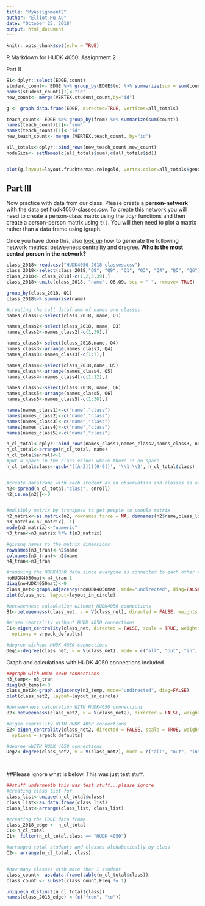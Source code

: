 ```yaml
---
title: "MyAssignment2"
author: "Elliot Hu-Au"
date: "October 25, 2018"
output: html_document
---
```


```r
knitr::opts_chunk$set(echo = TRUE)
```

R Markdown for HUDK 4050: Assignment 2

Part II
```r


E1<-dplyr::select(EDGE,count)
student_count<- EDGE %>% group_by(EDGE$to) %>% summarize(sum = sum(count))
names(student_count)[1]<-"id"
new_count<- merge(VERTEX,student_count,by="id")

g <- graph.data.frame(EDGE, directed=TRUE, vertices=all_totals)

teach_count<- EDGE %>% group_by(from) %>% summarize(sum(count))
names(teach_count)[2]<-"sum"
names(teach_count)[1]<-"id"
new_teach_count<- merge (VERTEX,teach_count, by="id")

all_totals<-dplyr::bind_rows(new_teach_count,new_count)
nodeSize<- setNames(c(all_totals$sum),c(all_totals$id))


plot(g,layout=layout.fruchterman.reingold, vertex.color=all_totals$gender, edge.width=EDGE$count, vertex.size=all_totals$sum*3)
```

## Part III

Now practice with data from our class. Please create a **person-network** with the data set hudk4050-classes.csv. To create this network you will need to create a person-class matrix using the tidyr functions and then create a person-person matrix using `t()`. You will then need to plot a matrix rather than a data frame using igraph.

Once you have done this, also [look up](http://igraph.org/r/) how to generate the following network metrics: betweeness centrality and dregree. **Who is the most central person in the network?**


```r

class_2018<-read.csv("HUDK4050-2018-classes.csv")
class_2018<-select(class_2018,"Q8", "Q9", "Q1", "Q3", "Q4", "Q5", "Q6")
class_2018<- class_2018[-c(1,2,3,39),]
class_2018<-unite(class_2018, "name", Q8,Q9, sep = " ", remove= TRUE)

group_by(class_2018, Q1)
class_2018%>% summarise(name)

#creating the tall dataframe of names and classes
names_class1<-select(class_2018, name, Q1)

names_class2<-select(class_2018, name, Q3)
names_class2<-names_class2[-c(1,39),]

names_class3<-select(class_2018,name, Q4)
names_class3<-arrange(names_class3, Q4)
names_class3<-names_class3[-c(1:7),]

names_class4<-select(class_2018,name, Q5)
names_class4<-arrange(names_class4, Q5)
names_class4<-names_class4[-c(1:12),]

names_class5<-select(class_2018, name, Q6)
names_class5<-arrange(names_class5, Q6)
names_class5<-names_class5[-c(1:30),]

names(names_class1)<-c("name","class")
names(names_class2)<-c("name","class")
names(names_class3)<-c("name","class")
names(names_class4)<-c("name","class")
names(names_class5)<-c("name","class")

n_cl_total<-dplyr::bind_rows(names_class1,names_class2,names_class3, names_class4, names_class5)
n_cl_total<-arrange(n_cl_total, name)
n_cl_total$enroll<-1
#put a space in the class values where there is no space
n_cl_total$class<-gsub('([A-Z])([0-9])', '\\1 \\2', n_cl_total$class)


#create dataframe with each student as an observation and classes as each column
n2<-spread(n_cl_total,"class", enroll)
n2[is.na(n2)]<-0


#multiply matrix by transpose to get people to people matrix
n2_matrix<-as.matrix(n2, rownames.force = NA, dimnames(n2$name,class_list))
n3_matrix<-n2_matrix[,-1]
mode(n3_matrix)<-"numeric"
n3_tran<-n3_matrix %*% t(n3_matrix)

#giving names to the matrix dimensions
rownames(n3_tran)<-n2$name
colnames(n3_tran)<-n2$name
n4_tran<-n3_tran

#removing the HUDK4050 data since everyone is connected to each other through it
noHUDK4050mat<-n4_tran-1
diag(noHUDK4050mat)<-0
class_net<-graph.adjacency(noHUDK4050mat, mode="undirected", diag=FALSE)
plot(class_net, layout=layout_in_circle)

#betweenness calculation without HUDK4050 connections
B1<-betweenness(class_net, v = V(class_net), directed = FALSE, weights = NULL, normalized = FALSE)

#eigen centrality without HUDK 4050 connections
E1<-eigen_centrality(class_net, directed = FALSE, scale = TRUE, weights = NULL,
  options = arpack_defaults)

#degree without HUDK 4050 connections
Deg1<-degree(class_net, v = V(class_net), mode = c("all", "out", "in", "total"),loops = TRUE, normalized = FALSE)

```


Graph and calculations with HUDK 4050 connections included


```r

##graph with HUDK 4050 connections
n3_temp<- n3_tran
diag(n3_temp)<-0
class_net2<-graph.adjacency(n3_temp, mode="undirected", diag=FALSE)
plot(class_net2, layout=layout_in_circle)

#betweenness calculation WITH HUDK4050 connections
B2<-betweenness(class_net2, v = V(class_net2), directed = FALSE, weights = NULL, normalized = FALSE)

#eigen centrality WITH HUDK 4050 connections
E2<-eigen_centrality(class_net2, directed = FALSE, scale = TRUE, weights = NULL,
  options = arpack_defaults)

#degree wWITH HUDK 4050 connections
Deg2<-degree(class_net2, v = V(class_net2), mode = c("all", "out", "in", "total"),loops = TRUE, normalized = FALSE)




```



##Please ignore what is below. This was just test stuff.

```r
##stuff underneath this was test stuff...please ignore
#creating class list for
class_list<-unique(n_cl_total$class)
class_list<-as.data.frame(class_list)
class_list<-arrange(class_list, class_list)

#creating the EDGE data frame
class_2018_edge <- n_cl_total
C1<-n_cl_total
C1<- filter(n_cl_total,class == "HUDK 4050")

#arranged total students and classes alphabetically by class
C2<- arrange(n_cl_total, class)


#how many classes with more than 1 student
class_count<- as.data.frame(table(n_cl_total$class))
class_count <- subset(class_count,Freq != 1)

unique(n_distinct(n_cl_total$class))
names(class_2018_edge) <-(c("from", "to"))
```


